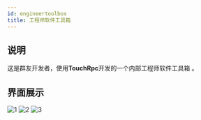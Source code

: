 ```yaml
---
id: engineertoolbox
title: 工程师软件工具箱
---
```


## 说明
这是群友开发者，使用**TouchRpc**开发的一个内部工程师软件工具箱 。

## 界面展示
![1](../static/img/docs/engineertoolbox-1.jpg)
![2](../static/img/docs/engineertoolbox-2.jpg)
![3](../static/img/docs/engineertoolbox-3.jpg)
